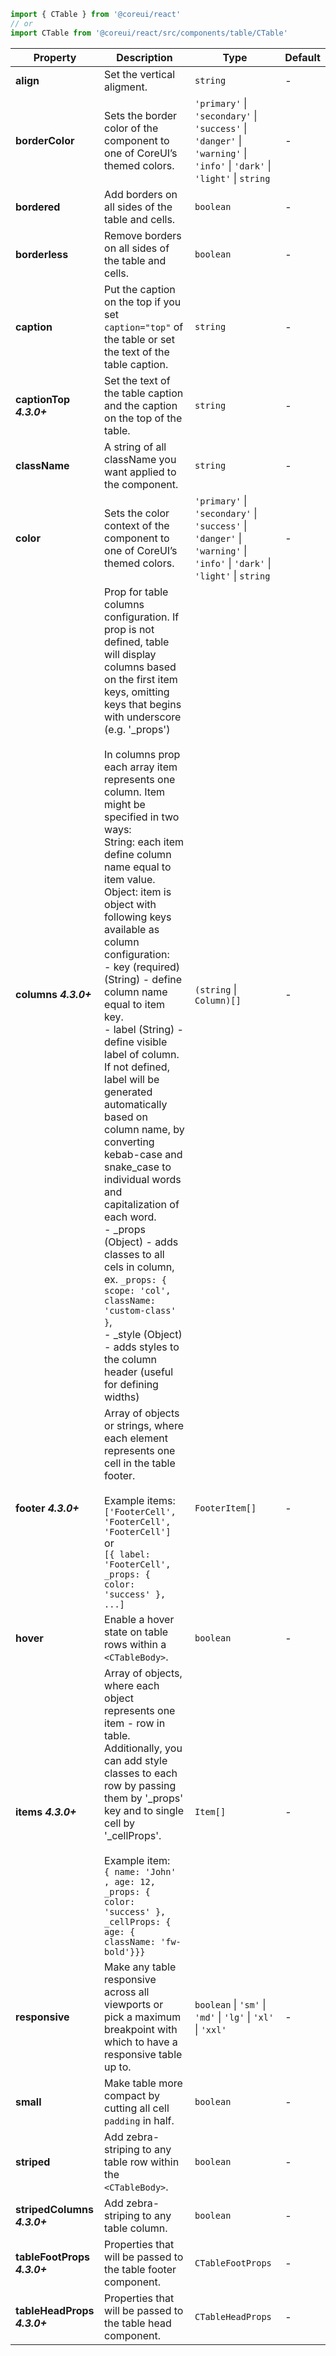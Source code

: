 
```jsx
import { CTable } from '@coreui/react'
// or
import CTable from '@coreui/react/src/components/table/CTable'
```

| Property | Description | Type | Default |
| --- | --- | --- | --- |
| **align** | Set the vertical aligment. | `string` | - |
| **borderColor** | Sets the border color of the component to one of CoreUI’s themed colors. | `'primary'` \| `'secondary'` \| `'success'` \| `'danger'` \| `'warning'` \| `'info'` \| `'dark'` \| `'light'` \| `string` | - |
| **bordered** | Add borders on all sides of the table and cells. | `boolean` | - |
| **borderless** | Remove borders on all sides of the table and cells. | `boolean` | - |
| **caption** | Put the caption on the top if you set `caption="top"` of the table or set the text of the table caption. | `string` | - |
| **captionTop** **_4.3.0+_** | Set the text of the table caption and the caption on the top of the table. | `string` | - |
| **className** | A string of all className you want applied to the component. | `string` | - |
| **color** | Sets the color context of the component to one of CoreUI’s themed colors. | `'primary'` \| `'secondary'` \| `'success'` \| `'danger'` \| `'warning'` \| `'info'` \| `'dark'` \| `'light'` \| `string` | - |
| **columns** **_4.3.0+_** | Prop for table columns configuration. If prop is not defined, table will display columns based on the first item keys, omitting keys that begins with underscore (e.g. '_props')<br/><br/>In columns prop each array item represents one column. Item might be specified in two ways:<br/>String: each item define column name equal to item value.<br/>Object: item is object with following keys available as column configuration:<br/>- key (required)(String) - define column name equal to item key.<br/>- label (String) - define visible label of column. If not defined, label will be generated automatically based on column name, by converting kebab-case and snake_case to individual words and capitalization of each word.<br/>- _props (Object) - adds classes to all cels in column, ex. `_props: { scope: 'col', className: 'custom-class' }`,<br/>- _style (Object) - adds styles to the column header (useful for defining widths) | `(string` \| `Column)[]` | - |
| **footer** **_4.3.0+_** | Array of objects or strings, where each element represents one cell in the table footer.<br/><br/>Example items:<br/>`['FooterCell', 'FooterCell', 'FooterCell']`<br/>or<br/>`[{ label: 'FooterCell', _props: { color: 'success' }, ...]` | `FooterItem[]` | - |
| **hover** | Enable a hover state on table rows within a `<CTableBody>`. | `boolean` | - |
| **items** **_4.3.0+_** | Array of objects, where each object represents one item - row in table. Additionally, you can add style classes to each row by passing them by '_props' key and to single cell by '_cellProps'.<br/><br/>Example item:<br/>`{ name: 'John' , age: 12, _props: { color: 'success' }, _cellProps: { age: { className: 'fw-bold'}}}` | `Item[]` | - |
| **responsive** | Make any table responsive across all viewports or pick a maximum breakpoint with which to have a responsive table up to. | `boolean` \| `'sm'` \| `'md'` \| `'lg'` \| `'xl'` \| `'xxl'` | - |
| **small** | Make table more compact by cutting all cell `padding` in half. | `boolean` | - |
| **striped** | Add zebra-striping to any table row within the `<CTableBody>`. | `boolean` | - |
| **stripedColumns** **_4.3.0+_** | Add zebra-striping to any table column. | `boolean` | - |
| **tableFootProps** **_4.3.0+_** | Properties that will be passed to the table footer component. | `CTableFootProps` | - |
| **tableHeadProps** **_4.3.0+_** | Properties that will be passed to the table head component. | `CTableHeadProps` | - |
